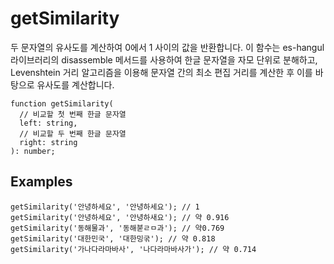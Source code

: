 
# getSimilarity

두 문자열의 유사도를 계산하여 0에서 1 사이의 값을 반환합니다. 이 함수는 es-hangul 라이브러리의 disassemble 메서드를 사용하여 한글 문자열을 자모 단위로 분해하고, Levenshtein 거리 알고리즘을 이용해 문자열 간의 최소 편집 거리를 계산한 후 이를 바탕으로 유사도를 계산합니다.

```tsx
function getSimilarity(
  // 비교할 첫 번째 한글 문자열
  left: string,
  // 비교할 두 번째 한글 문자열
  right: string
): number;
```

## Examples

```tsx
getSimilarity('안녕하세요', '안녕하세요'); // 1
getSimilarity('안녕하세요', '안녕하새요'); // 약 0.916
getSimilarity('동해물과', '동해붇ㄹㅁ과'); // 약0.769
getSimilarity('대한민국', '대한밍굮'); // 약 0.818
getSimilarity('가나다라마바사', '나다라마바사가'); // 약 0.714
```

<GetSimilarityDemo />
